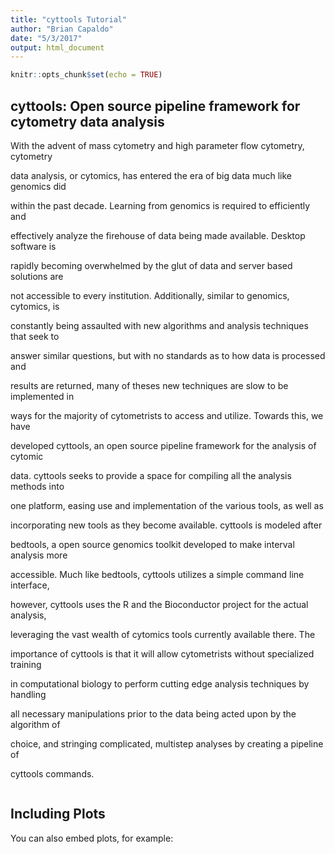 ```yaml
---
title: "cyttools Tutorial"
author: "Brian Capaldo"
date: "5/3/2017"
output: html_document
---
```


```r
knitr::opts_chunk$set(echo = TRUE)
```

## cyttools: Open source pipeline framework for cytometry data analysis

With the advent of mass cytometry and high parameter flow cytometry, cytometry

data analysis, or cytomics, has entered the era of big data much like genomics did

within the past decade. Learning from genomics is required to efficiently and

effectively analyze the firehouse of data being made available. Desktop software is

rapidly becoming overwhelmed by the glut of data and server based solutions are

not accessible to every institution. Additionally, similar to genomics, cytomics, is

constantly being assaulted with new algorithms and analysis techniques that seek to

answer similar questions, but with no standards as to how data is processed and

results are returned, many of theses new techniques are slow to be implemented in

ways for the majority of cytometrists to access and utilize. Towards this, we have

developed cyttools, an open source pipeline framework for the analysis of cytomic

data. cyttools seeks to provide a space for compiling all the analysis methods into

one platform, easing use and implementation of the various tools, as well as

incorporating new tools as they become available. cyttools is modeled after

bedtools, a open source genomics toolkit developed to make interval analysis more

accessible. Much like bedtools, cyttools utilizes a simple command line interface,

however, cyttools uses the R and the Bioconductor project for the actual analysis,

leveraging the vast wealth of cytomics tools currently available there. The

importance of cyttools is that it will allow cytometrists without specialized training

in computational biology to perform cutting edge analysis techniques by handling

all necessary manipulations prior to the data being acted upon by the algorithm of

choice, and stringing complicated, multistep analyses by creating a pipeline of

cyttools commands.
```r

```

## Including Plots

You can also embed plots, for example:

```r

```


